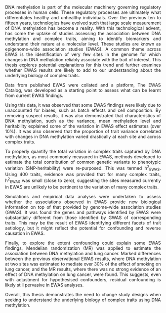 <style>
body {
text-align: justify}
</style>

DNA methylation is part of the molecular machinery governing regulatory processes in human cells. These regulatory processes are ultimately what differentiates healthy and unhealthy individuals. Over the previous ten to fifteen years, technologies have evolved such that large scale measurement of DNA methylation has become a reality. With this technological advent, has come the uptake of studies assessing the association between DNA methylation and complex traits, aiming to identify biomarkers and understand their nature at a molecular level. These studies are known as epigenome-wide association studies (EWAS). A common theme across EWAS is the identification of very few sites in the genome for which changes in DNA methylation reliably associate with the trait of interest. This thesis explores potential explanations for this trend and further examines whether EWAS results are likely to add to our understanding about the underlying biology of complex traits. <br>

Data from published EWAS were collated and a platform, The EWAS Catalog, was developed as a starting point to assess what can be learnt from current EWAS findings. <br>

Using this data, it was observed that some EWAS findings were likely due to unaccounted for biases, such as batch effects and cell composition. By removing suspect results, it was also demonstrated that characteristics of DNA methylation, such as the variance, mean methylation level and heritability explained some of the variation in EWAS effect estimates (over 10%). It was also observed that the proportion of trait variance correlated with changes in DNA methylation varied drastically at each site and across complex traits. <br>

To properly quantify the total variation in complex traits captured by DNA methylation, as most commonly measured in EWAS, methods developed to estimate the total contribution of common genetic variants to phenotypic variation (SNP-heritability) were re-purposed. This was termed h^2^~EWAS~. Using 400 traits, evidence was provided that for many complex traits, h^2^~EWAS~ was small (close to zero), suggesting the sites measured currently in EWAS are unlikely to be pertinent to the variation of many complex traits. <br>

Simulations and empirical data analyses were undertaken to assess whether the associations observed in EWAS provide new biological information on top of that provided by genome-wide association studies (GWAS). It was found the genes and pathways identified by EWAS were substantially different from those identified by GWAS of corresponding traits. This may be the result of EWAS identifying different facets of trait aetiology, but it might reflect the potential for confounding and reverse causation in EWAS. <br>

Finally, to explore the extent confounding could explain some EWAS findings, Mendelian randomization (MR) was applied to estimate the association between DNA methylation and lung cancer. Marked differences between the previous observational EWAS results, where DNA methylation at two sites was estimated to mediate over 30% of the effect of smoking on lung cancer, and the MR results, where there was no strong evidence of an effect of DNA methylation on lung cancer, were found. This suggests, even with adjustment for hypothesised confounders, residual confounding is likely still pervasive in EWAS analyses. <br>

Overall, this thesis demonstrates the need to change study designs when seeking to understand the underlying biology of complex traits using DNA methylation. 

